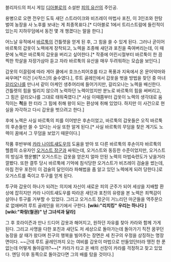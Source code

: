 블리자드의 피시 게임 [[디아블로]]의 소설판 [[피의 유산]]의 주인공.

용병으로 오랜 전우인 도둑 새던 스트라이크와 비즈레이 마법사 포친, 이 3인조와 한탕 벌여 농장을 사 노후를 보내는 게 최종목표다.[* 디아블로 1에서 트리스트람에 들린적이 있는지 지하무덤에서 동전 몇 개 챙겼다는 말을 한다.]

어느날 유적에서 [[바르툭]]의 건틀렛을 얻게 된 후, 그 힘을 쓸 수 있게 된다. 그러나 곧이어 바르툭의 갑옷이 노렉에게 장착되고, 노렉을 조종해 새던과 포친을 죽여버리는데, 이 때문에 노렉은 바르툭의 갑옷을 버리고 싶어한다.[* 작중에 어린시절부터 바르툭이 한 끔찍한 학살을 자장가삼아 듣고 자라 바르툭의 유산을 매우 두려워하는 모습을 보인다.]

갑옷의 이끌림에 따라 게아 쿨에서 호크스피어호를 타고 폭풍과 지옥에서 온 문어악마와 싸우며[* 이건 [사작스]의 술수였다.], 루트 골레인에서 갑옷을 벗을 방법을 찾던 중 마녀 [[갈리오나]]를 만나서 같이 아케인 생추어리에 들어가지만, 갈리오나는 노렉을 배신한다. 건틀렛의 힘을 빌리지 않으려 노력하던 노렉이었지만 분노로 바르툭의 힘을 써버리고, 그 힘은 갈리오나를 그대로 태워죽였다.[* 사실 이때쯤부터 갑옷이 노렉의 생각대로 움직이는 '''척'''을 한 터라 그 힘에 취해 왕이 되는 환상에 취해 있었다. 하지만 이 사건으로 현실을 자각하고 다시 갑옷을 벗으려고 한다.]

후에 노렉은 사실 바르툭의 피를 이어받은 후손이었고, 바르툭의 갑옷들은 오직 바르툭의 후손들만 쓸 수 있다는 사실 또한 알게 된다.[* 사실 바르툭의 무덤을 찾은 계기도 노렉이 꿈에서 그 무덤을 보았기 때문이다.]

작품 후반부에 [[카라 나이트섀도우]]의 도움을 받아 또 다른 바르툭의 후손이자 바르툭의 헬름의 소유자인 [[오거스트 장군]]과 싸워는데, 오거스트와 동등한 수준이었지만, 오거스트의 방심과 행운빨[* 오거스트는 갑옷을 얻은지 얼마 안된 노렉의 마법숙련도가 낮을거라 깔봤다. 또한 결투 당시 바르툭에 기억에 침식당한 오거스트가 비즈레이 검술을 썼는데, 마침 전우 포친이 이 검술의 달인이라 파해법을 좀 알고 있던 노렉에게 되려 당한다.]로 오거스트를 죽이고 투구를 얻게 된다.

투구와 갑옷이 하나가 되려는 의지에 자신이 새로운 피의 군주가 되어 세상을 지배할 환상에 잡히지만 카라 나이트섀도우를 따라온 새던과 포친의 유령을 본 노렉은 죄책감이 살아나 투구를 거부할 수 있었다. 그리고 오거스트 장군이 거느리던 마군들을 역주문으로 없애버려 루트 골레인을 위기에서 구한다.
'''[wiki:"리치킹" 우리는 하나다 ]''' 
'''[wiki:"화랑(철권)" 난 그녀석과 달라]'''

그 후 호라이즌과 만나 드디어 갑옷과 해어지고, 원하던 자유를 찾아 카라와 함께 가게 된다. 그리고 사명을 다한 포친과 새던도 저 세상으로 돌아가는데 돌아가기 직전 꿈꾸던 농장을 살 때가 왔다며 친구의 행복을 빌어주는 장면은 세 친구의 우정을 상징하는 명장면이다.
~~근데 루트 골레인까지 오는 여비를 갑옷이 마법으로 만들었던터라 땡전 한 푼 없는데 어떻게 돌아갈까?~~[* 카라가 타고 온 배의 선장이 카라를 걱정하고 찾고 있었다. 엔딩 이후 동쪽으로 돌아갔다면 그의 배를 탔을 것이다.]
